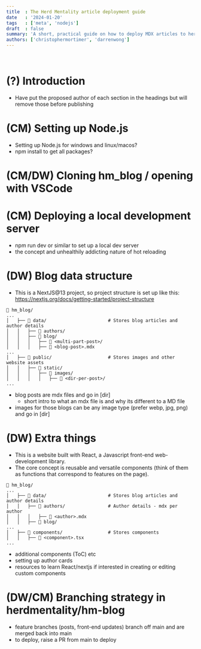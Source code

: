 ```yaml
---
title  : The Herd Mentality article deployment guide
date   : '2024-01-20'
tags   : ['meta', 'nodejs']
draft  : false
summary: 'A short, practical guide on how to deploy MDX articles to herdmentality.xyz'
authors: ['christophermortimer', 'darrenwong']
---
```



<TOCInline toc={props.toc} indentDepth={2} />
<br/>


# (?) Introduction

- Have put the proposed author of each section in the headings but will remove those before publishing

# (CM) Setting up Node.js

- Setting up Node.js for windows and linux/macos?
- npm install to get all packages?

# (CM/DW) Cloning hm_blog / opening with VSCode


# (CM) Deploying a local development server

- npm run dev or similar to set up a local dev server
- the concept and unhealthily addicting nature of hot reloading

# (DW) Blog data structure

- This is a NextJS@13 project, so project structure is set up like this: https://nextjs.org/docs/getting-started/project-structure


```
📁 hm_blog/
...
│   ├── 📁 data/                       # Stores blog articles and author details   
│   │   ├── 📁 authors/
│   │   ├── 📁 blog/
│   │   │   ├── 📁 <multi-part-post>/
│   │   │   ├── 📄 <blog-post>.mdx
...
│   ├── 📁 public/                     # Stores images and other website assets
│   │   ├── 📁 static/
│   │   │   ├── 📁 images/
│   │   │   │   ├── 📁 <dir-per-post>/ 
...
```


- blog posts are mdx files and go in [dir]
  - short intro to what an mdx file is and why its different to a MD file
- images for those blogs can be any image type (prefer webp, jpg, png) and go in [dir]

# (DW) Extra things

- This is a website built with React, a Javascript front-end web-development library.
- The core concept is reusable and versatile components (think of them as functions that correspond to features on the page).

```
📁 hm_blog/
...
│   ├── 📁 data/                       # Stores blog articles and author details   
│   │   ├── 📁 authors/                # Author details - mdx per author
│   │   │   ├── 📄 <author>.mdx
│   │   ├── 📁 blog/
...
│   ├── 📁 components/                 # Stores components
│   │   ├── 📄 <component>.tsx
...
```

- additional components (ToC) etc
- setting up author cards
- resources to learn React/nextjs if interested in creating or editing custom components

# (DW/CM) Branching strategy in herdmentality/hm-blog 

- feature branches (posts, front-end updates) branch off main and are merged back into main
- to deploy, raise a PR from main to deploy